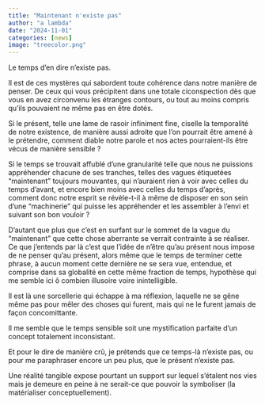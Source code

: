 ```yaml
---
title: "Maintenant n'existe pas"
author: "a lambda"
date: "2024-11-01"
categories: [news]
image: "treecolor.png"
---
```


Le temps d'en dire n'existe pas.

Il est de ces mystères qui sabordent toute cohérence dans notre manière de penser. De ceux qui vous précipitent dans une totale ciconspection dès que vous en avez circonvenu les étranges contours, ou tout au moins compris qu'ils pouvaient ne même pas en être dotés.

Si le présent, telle une lame de rasoir infiniment fine, ciselle la temporalité de notre existence, de manière aussi adroite que l'on pourrait être amené à le prétendre, comment diable notre parole et nos actes pourraient-ils être vécus de manière sensible ?

Si le temps se trouvait affublé d'une granularité telle que nous ne puissions appréhender chacune de ses tranches, telles des vagues étiquetées "maintenant" toujours mouvantes, qui n'auraient rien à voir avec celles du temps d'avant, et encore bien moins avec celles du temps d'après, comment donc notre esprit se révèle-t-il à même de disposer en son sein d'une "machinerie" qui puisse les appréhender et les assembler à l'envi et suivant son bon vouloir ?

D'autant que plus que c'est en surfant sur le sommet de la vague du "maintenant" que cette chose aberrante se verrait contrainte à se réaliser.
Ce que j'entends par là c'est que l'idée de n'être qu'au présent nous impose de ne penser qu'au présent, alors même que le temps de terminer cette phrase, à aucun moment cette dernière ne se sera vue, entendue, et comprise dans sa globalité en cette même fraction de temps, hypothèse qui me semble ici ô combien illusoire voire inintelligible.

Il est là une sorcellerie qui échappe à ma réflexion, laquelle ne se gêne même pas pour mêler des choses qui furent, mais qui ne le furent jamais de façon concomittante.

Il me semble que le temps sensible soit une mystification parfaite d'un concept totalement inconsistant.

Et pour le dire de manière crû, je prétends que ce temps-là n'existe pas, ou pour me paraphraser encore un peu plus, que le présent n'existe pas.

Une réalité tangible expose pourtant un support sur lequel s'étalent nos vies mais je demeure en peine à ne serait-ce que pouvoir la symboliser (la matérialiser conceptuellement).
